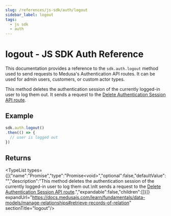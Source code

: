 ```yaml
---
slug: /references/js-sdk/auth/logout
sidebar_label: logout
tags:
  - js sdk
  - auth
---
```



# logout - JS SDK Auth Reference

This documentation provides a reference to the `sdk.auth.logout` method used to send requests to Medusa's Authentication API routes. It can be used for admin users, customers, or custom actor types.

This method deletes the authentication session of the currently logged-in user to log them out.
It sends a request to the [Delete Authentication Session API route](https://docs.medusajs.com/api/admin#auth\_deletesession).

## Example

```ts
sdk.auth.logout()
.then(() => {
  // user is logged out
})
```

## Returns

<TypeList types={[{"name":"Promise","type":"Promise&#60;void&#62;","optional":false,"defaultValue":"","description":"This method deletes the authentication session of the currently logged-in user to log them out.\nIt sends a request to the [Delete Authentication Session API route](https://docs.medusajs.com/api/admin#auth\\_deletesession).","expandable":false,"children":[]}]} expandUrl="https://docs.medusajs.com/learn/fundamentals/data-models/manage-relationships#retrieve-records-of-relation" sectionTitle="logout"/>
